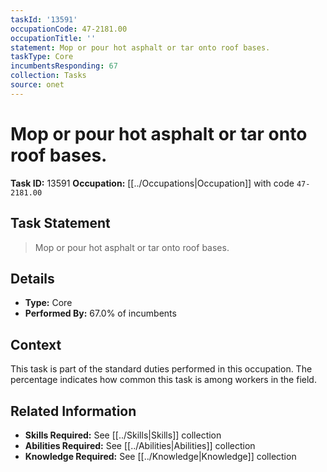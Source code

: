 ```yaml
---
taskId: '13591'
occupationCode: 47-2181.00
occupationTitle: ''
statement: Mop or pour hot asphalt or tar onto roof bases.
taskType: Core
incumbentsResponding: 67
collection: Tasks
source: onet
---
```

# Mop or pour hot asphalt or tar onto roof bases.

**Task ID:** 13591
**Occupation:** [[../Occupations|Occupation]] with code `47-2181.00`

## Task Statement

> Mop or pour hot asphalt or tar onto roof bases.

## Details

- **Type:** Core
- **Performed By:** 67.0% of incumbents

## Context

This task is part of the standard duties performed in this occupation. The percentage indicates how common this task is among workers in the field.

## Related Information

- **Skills Required:** See [[../Skills|Skills]] collection
- **Abilities Required:** See [[../Abilities|Abilities]] collection
- **Knowledge Required:** See [[../Knowledge|Knowledge]] collection
